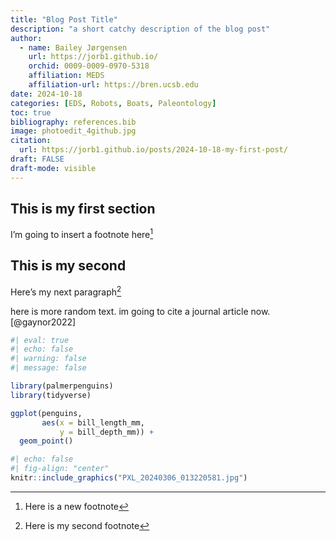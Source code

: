 ```yaml
---
title: "Blog Post Title"
description: "a short catchy description of the blog post"
author: 
  - name: Bailey Jørgensen
    url: https://jorb1.github.io/
    orchid: 0009-0009-0970-5318
    affiliation: MEDS
    affiliation-url: https://bren.ucsb.edu
date: 2024-10-18
categories: [EDS, Robots, Boats, Paleontology]
toc: true
bibliography: references.bib
image: photoedit_4github.jpg
citation:
  url: https://jorb1.github.io/posts/2024-10-18-my-first-post/
draft: FALSE
draft-mode: visible
---
```


## This is my first section

I'm going to insert a footnote here[^1]

[^1]: Here is a new footnote

## This is my second

Here's my next paragraph[^2]

[^2]: Here is my second footnote

here is more random text. im going to cite a journal article now.[@gaynor2022]

```r
#| eval: true
#| echo: false
#| warning: false
#| message: false

library(palmerpenguins)
library(tidyverse)

ggplot(penguins,
       aes(x = bill_length_mm,
           y = bill_depth_mm)) +
  geom_point()

```

```r
#| echo: false
#| fig-align: "center"
knitr::include_graphics("PXL_20240306_013220581.jpg")
```

